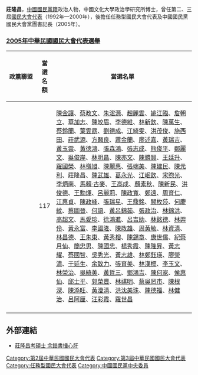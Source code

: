 '''莊隆昌'''{{bd||||}}，[[中國國民黨籍|中國國民黨籍]]政治人物，中國文化大學政治學研究所博士，曾任第二、三屆[[國民大會代表|國民大會代表]]（1992年—2000年），後擔任任務型國民大會代表及中國國民黨國民大會黨團書記長（2005年）。

===[[2005年中華民國國民大會代表選舉|2005年中華民國國民大會代表選舉]]===
{|class=wikitable
|-
!style="width:16%"|政黨聯盟!!style="width:8%"|當選名額!!當選名單
|- 
|valign=top|{{kmt}}||valign=top align="center"|117||[[陳金讓|陳金讓]]、[[蔡政文|蔡政文]]、[[朱浤源|朱浤源]]、[[趙麗雲|趙麗雲]]、[[姚江臨|姚江臨]]、[[詹朝立|詹朝立]]、[[華加志|華加志]]、[[陳皎眉|陳皎眉]]、[[李德維|李德維]]、[[林新欽|林新欽]]、[[陳萬生|陳萬生]]、[[蔡鈴蘭|蔡鈴蘭]]、[[葉雲勗|葉雲勗]]、[[劉德成|劉德成]]、[[江綺雯|江綺雯]]、[[洪茂俊|洪茂俊]]、[[施西田|施西田]]、[[莊武源|莊武源]]、[[方醫良|方醫良]]、[[蕭金蘭|蕭金蘭]]、[[廖述嘉|廖述嘉]]、[[黃瑞吉|黃瑞吉]]、[[黃玉雲|黃玉雲]]、[[黃德鴻|黃德鴻]]、[[張森鴻|張森鴻]]、[[張志成|張志成]]、[[熊俊平|熊俊平]]、[[鄭麗文|鄭麗文]]、[[吳俊岸|吳俊岸]]、[[林明昌|林明昌]]、[[陳亦文|陳亦文]]、[[陳勝賢|陳勝賢]]、[[王廷升|王廷升]]、[[羅國榮|羅國榮]]、[[林嶺旭|林嶺旭]]、[[陳麗惠|陳麗惠]]、[[張端美|張端美]]、[[陳建民|陳建民]]、[[陳元利|陳元利]]、莊隆昌、[[陳武雄|陳武雄]]、[[葛永光|葛永光]]、[[江岷欽|江岷欽]]、[[宋煦光|宋煦光]]、[[李炳南_(台灣)|李炳南]]、[[馬賴‧古麥|馬賴‧古麥]]、[[王高成|王高成]]、[[顏素秋|顏素秋]]、[[陳新民_(1955年)|陳新民]]、[[洪俊德|洪俊德]]、[[王勳煇|王勳煇]]、[[呂麗莉|呂麗莉]]、[[陳政寬|陳政寬]]、[[鄭遠|鄭遠]]、[[周育仁|周育仁]]、[[江惠貞|江惠貞]]、[[陳政峰|陳政峰]]、[[張瑞星|張瑞星]]、[[王鼎銘|王鼎銘]]、[[闕枚莎|闕枚莎]]、[[何慶紋|何慶紋]]、[[蔡圖晉|蔡圖晉]]、[[何語|何語]]、[[黃呂錦茹|黃呂錦茹]]、[[張政治|張政治]]、[[林錦洪|林錦洪]]、[[高超文|高超文]]、[[馬愛珍|馬愛珍]]、[[徐鴻進|徐鴻進]]、[[呂吉助|呂吉助]]、[[林銘德|林銘德]]、[[林羿伶|林羿伶]]、[[黃永富|黃永富]]、[[李國隆|李國隆]]、[[陳政雄|陳政雄]]、[[周黃敏|周黃敏]]、[[林資清|林資清]]、[[林昌德|林昌德]]、[[王朱東|王朱東]]、[[黃秀榕|黃秀榕]]、[[陳錫章|陳錫章]]、[[康世儒|康世儒]]、[[紀蔡月仙|紀蔡月仙]]、[[簡忠男|簡忠男]]、[[陳國忠|陳國忠]]、[[楊秀霞|楊秀霞]]、[[陳隆昇|陳隆昇]]、[[黃志耀|黃志耀]]、[[蔡國智|蔡國智]]、[[吳秀光|吳秀光]]、[[黃志雄|黃志雄]]、[[林鄭鈺瑛|林鄭鈺瑛]]、[[廖榮清|廖榮清]]、[[于延生|于延生]]、[[余致力|余致力]]、[[張育美|張育美]]、[[林漢標|林漢標]]、[[李玉文|李玉文]]、[[林榮治|林榮治]]、[[吳綺美|吳綺美]]、[[黃哲三|黃哲三]]、[[鄧鴻吉|鄧鴻吉]]、[[陳何家|陳何家]]、[[侯惠仙|侯惠仙]]、[[邱士平|邱士平]]、[[郭榮豐|郭榮豐]]、[[林祺明|林祺明]]、[[蔡吳罔市|蔡吳罔市]]、[[陳根深|陳根深]]、[[陳添旺|陳添旺]]、[[黃澄清|黃澄清]]、[[洪沈美珠|洪沈美珠]]、[[陳德福|陳德福]]、[[林健治|林健治]]、[[呂阿厘|呂阿厘]]、[[汪彩霞|汪彩霞]]、[[羅世昌|羅世昌]]
|- 
|}


== 外部連結 ==
* [http://tw.nextmedia.com/applenews/article/art_id/1820251/IssueID/20050603 莊隆昌考碩士 念錯書捶心肝]{{Dead link|date=2020年1月 |bot=InternetArchiveBot |fix-attempted=yes }}

{{任務型國民大會代表}}
{{Authority control}}

[[Category:第2屆中華民國國民大會代表|Category:第2屆中華民國國民大會代表]]
[[Category:第3屆中華民國國民大會代表|Category:第3屆中華民國國民大會代表]]
[[Category:任務型國民大會代表|Category:任務型國民大會代表]]
[[Category:中國國民黨中央委員|Category:中國國民黨中央委員]]